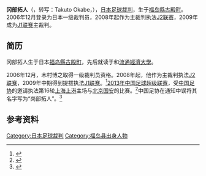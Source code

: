 {{noteTA
|G1=足球
}}
{{Infobox football official
| name                = 冈部拓人<br>Takuto Okabe
| fullname            = 岡部拓人
| dateofbirth         = {{birth date and age|1981|10|15|}}
| cityofbirth         = [[福岛縣|福岛縣]][[古殿町|古殿町]]
| countryofbirth      = {{日本}}
| death_date          = 
| death_place         = 
| otheroccupation     = 
| years               = 2008–<br>2009–
| league              = [[J2联赛|J2联赛]]<br>[[J1联赛|J1联赛]]
| role                = [[足球裁判|裁判]]<br>[[足球裁判|裁判]]
| internationalyears  = 
| confederation       = 
| internationalrole   = 
}}

'''冈部拓人'''（{{lang-ja|'''おかべ たくと'''}}，转写：Takuto Okabe，{{bd|1981年|10月15日}}），[[日本|日本]][[足球裁判|足球裁判]]，生于[[福岛縣|福岛縣]][[古殿町|古殿町]]。2006年12月登录为日本一级裁判员，2008年起作为主裁判执法[[J2联赛|J2联赛]]，2009年成为[[J1联赛|J1联赛]]主裁判。

==简历==
冈部拓人生于日本[[福岛縣|福岛縣]][[古殿町|古殿町]]，先后就读于{{link-ja|福岛县立须贺川高等学校|福島県立須賀川高等学校}}和[[流通經濟大學|流通經濟大學]]。

2006年12月，木村博之取得一级裁判员资格。2008年起，他作为主裁判执法[[J2联赛|J2联赛]]，2009年中期得到提拔执法[[J1联赛|J1联赛]]。<ref>{{ja icon}}{{cite web|title=2008 Jリーグ担当主審／副審リスト|url=http://www.j-league.or.jp/data/view.php?d=news&t=referee&y=2008|publisher=J. LEAGUE|accessdate=2013-07-06|deadurl=yes|archiveurl=https://web.archive.org/web/20150130145948/http://www.j-league.or.jp/data/view.php?d=news&t=referee&y=2008|archivedate=2015-01-30}}</ref>[[2013年中国足球超级联赛|2013年中国足球超级联赛]]，受[[中国足协|中国足协]]的邀请执法第16轮[[上海上港|上海上港]]主场与[[北京国安|北京国安]]的比赛。<ref>{{cite news|title=本周客战仍是洋哨吹|url=http://bjyouth.ynet.com/3.1/1307/05/8119899.html|accessdate=2013-07-06|newspaper=YNET.com 北青网|date=2013-07-05}}{{dead link|date=2017年11月 |bot=InternetArchiveBot |fix-attempted=yes }}</ref>中国足协在通知中误将其名字写为“岗部拓人”。<ref>{{cite web|title=2013年中超联赛裁判员安排表（第16轮）|url=http://www.fa.org.cn/bulletin/referee/2013-07-04/403572.html|publisher=中国足球协会|accessdate=2013-07-06|archive-url=https://web.archive.org/web/20130729055559/http://www.fa.org.cn/bulletin/referee/2013-07-04/403572.html|archive-date=2013-07-29|dead-url=yes}}</ref>

==参考资料==
{{reflist}}

{{2013年中国足球联赛裁判}}
{{2014年中国足球联赛裁判}}
{{DEFAULTSORT:Takuto Okabe}}

[[Category:日本足球裁判|Category:日本足球裁判]]
[[Category:福岛县出身人物|Category:福岛县出身人物]]